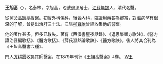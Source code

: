{{unreferenced|time=2018-11-22T03:35:17+00:00}}
'''王旭高'''〈{{bd|1798年||1862年|}}〉，名泰林，字旭高，晚號退思居士，[[江蘇|江蘇]][[無錫|無錫]]人，清代名醫。

從舅父[[高錦亭|高錦亭]]習醫。初習外科傷科，後習內科，臨證用藥甚為審當，對溫病學有很深的了解，曾提出治肝三十法。江陰[[柳寶詒|柳寶詒]]曾經收集他的醫案。

他的著作甚多，但多已散失。著有《西溪書屋夜話錄》、《退思集類方歌注》、《醫方證治匯編歌括》、《醫方歌括》、《薛氏濕熱論歌訣》、《醫方歌訣》，後人將其合刊為《王旭高醫書六種》。

門人[[方耕霞|方耕霞]]收集其師醫案，在1879年刊行《王旭高醫案》4卷。
[[category:清朝醫學家|W王]]